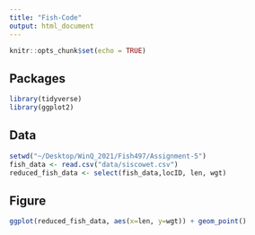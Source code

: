 ```yaml
---
title: "Fish-Code"
output: html_document
---
```


```r
knitr::opts_chunk$set(echo = TRUE)
```

## Packages

```r
library(tidyverse)
library(ggplot2)
```

## Data 
```r
setwd("~/Desktop/WinQ_2021/Fish497/Assignment-5")
fish_data <- read.csv("data/siscowet.csv")
reduced_fish_data <- select(fish_data,locID, len, wgt)
```
## Figure 

```r
ggplot(reduced_fish_data, aes(x=len, y=wgt)) + geom_point()



````